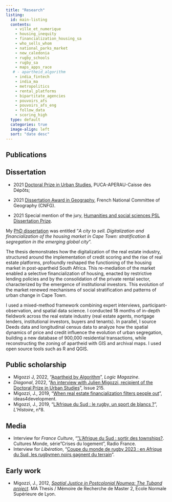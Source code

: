 ---
title: "Research"
listing:
  id: main-listing
  contents: 
    - ville_et_numerique
    - housing_inequity
    - financialization_housing_sa
    - who_sells_whom
    - national_parks_market
    - new_caledonia
    - rugby_schools
    - rugby_sa
    - maps_apps_race
   # - apartheid_algorithm
    - india_fintech
    - india_ma
    - metropolitics
    - rental_platforms
    - bipartitate_agencies
    - pouvoirs_afs
    - pouvoirs_afs_eng
    - follow_data
    - scoring_high
  type: default
  categories: true
  image-align: left
  sort: "date desc"
---

## Publications

:::{#main-listing}
:::



## Dissertation

- 2021 [Doctoral Prize in Urban Studies](http://www.urbanisme-puca.gouv.fr/prix-de-these-sur-la-ville-2021-a2141.html), PUCA-APERAU-Caisse des Dépôts;

- 2021 [Dissertation Award in Geography](https://www.cnfg.fr/vie-du-comite/prix-de-these-du-cnfg/), French National Committee of Geography (CNFG). 

- 2021 Special mention of the jury, [Humanities and social sciences PSL Dissertation Prize](https://psl.eu/en/news/winners-2021-humanities-and-social-sciences-shs-psl-dissertation-prize).

My [PhD dissertation](https://www.theses.fr/en/2020GRALH007) was entitled "*A city to sell. Digitalization and financialization of the housing market in Cape Town: stratification & segregation in the emerging global city*". 

The thesis demonstrates how the digitalization of the real estate industry, structured around the implementation of credit scoring and the rise of real estate platforms, profoundly reshaped the functioning of the housing market in post-apartheid South Africa. This re-mediation of the market enabled a selective financialization of housing, enacted by restrictive lending policies and by the consolidation of the private rental sector, characterized by the emergence of institutional investors. This evolution of the market renewed mechanisms of social stratification and patterns of urban change in Cape Town.

I used a mixed-method framework combining expert interviews, participant-observation, and spatial data science. I conducted 18 months of in-depth fieldwork across the real estate industry (real estate agents, mortgage lenders, institutional investors, buyers and tenants). In parallel, I source Deeds data and longitudinal census data to analyze how the spatial dynamics of price and credit influence the evolution of urban segregation, building a new database of 900,000 residential transactions, while  reconstructing the zoning of apartheid with GIS and archival maps. I used open source tools such as R and QGIS.

## Public scholarship

- Migozzi J, 2022, "[Apartheid by Algorithm](https://logicmag.io/home/apartheid-by-algorithm/)", *Logic Magazine*.
- *Diagonal*, 2022,  "[An interview with Julien Migozzi, recipient of the Doctoral Prize in Urban Studies](https://www.openedition.org/23454)", Issue 215.
- Migozzi, J., 2019, "[When real estate financialization filters people out](https://ideas4development.org/en/financialization-real-estate-filter/)", ideas4development.
- Migozzi, J., 2019, "[L’Afrique du Sud : le rugby, un sport de blancs ?](https://www.lhistoire.fr/afrique-du-sud-le-rugby-un-sport-de-blancs%C2%A0)", *L’Histoire*, n°8.

## Media

- Interview for *France Culture*, "["L'Afrique du Sud : sortir des townships?](https://www.radiofrance.fr/franceculture/podcasts/cultures-monde/afrique-du-sud-sortir-des-townships-2105499). Cultures Monde,  série "Crises du logement", Radio France.
- Interview for *Libération*, "[Coupe du monde de rugby 2023 : en Afrique du Sud, les rugbymen noirs gagnent du terrain](https://www.liberation.fr/sports/rugby/coupe-du-monde-de-rugby-2023-en-afrique-du-sud-les-rugbymen-noirs-gagnent-du-terrain-20230908_OZM4MCGIEFE7NFWWOTBFPSYSIY/)".

## Early work

- Migozzi, J., 2012, *[Spatial Justice in Postcolonial Noumea: The Tuband project](https://drive.google.com/file/d/1LwY_xNEt5eXi0etEcvWDtzOrKxNVY9is/view?usp=sharing)*. MA Thesis / Mémoire de Recherche de Master 2, École Normale Supérieure de Lyon. 






